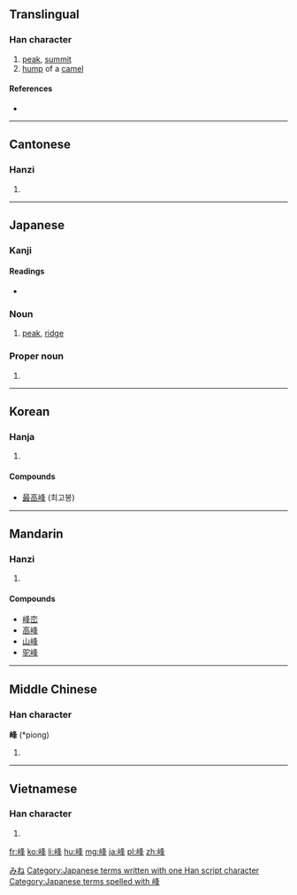{{also|峯}}
==Translingual==

===Han character===
{{Han char|rn=46|rad=山|as=07|sn=10|four=2775<sub>4</sub>|canj=山竹水十 (UHEJ)|ids=⿰[[山]][[夆]]}}

# [[peak]], [[summit]]
# [[hump]] of a [[camel]]

====References====
* {{Han ref|kx=0311.310|dkj=08094|dj=0612.010|hdz=10775.180|uh=5CF0|ud=23792|bh=AE70|bd=44656}}

----

==Cantonese==

===Hanzi===
{{yue-hanzi|jyut=|y=fung1}}

# {{defn|lang=yue|sort=山07}}

----

==Japanese==

===Kanji===
{{ja-kanji|grade=c|rs=山07}}

====Readings====
* {{ja-readings|on=[[ほう]] (hō)|kun=[[みね]] (mine)}}

===Noun===
{{ja-noun|k|hira=みね|rom=mine}} 

# [[peak]], [[ridge]]

===Proper noun===
{{ja-pos|k|proper|hira=みね|rom=Mine}}

# {{surname|lang=ja}}

[[Category:Japanese surnames|みね]]
[[Category:Japanese terms written with one Han script character]]
[[Category:Japanese terms spelled with 峰]]
----

==Korean==

===Hanja===
{{ko-hanja|hangeul=봉|rv=bong|mr=pong}}

# {{defn|lang=ko|sort=山07}}

====Compounds====
* [[最高峰]] (최고봉)

----

==Mandarin==

===Hanzi===
{{cmn-hanzi|pin=[[fēng]] ([[feng1]])|wg=feng<sup>1</sup>}}

# {{defn|lang=cmn|sort=山07}}

====Compounds====
* [[峰峦]]
* [[高峰]]
* [[山峰]]
* [[驼峰]]

----

==Middle Chinese==

===Han character===
'''峰''' (*piong)<!--note: asterisk indicates that this character appears more than four times in the Tang Dynasty corpus of literature-->

# {{defn|lang=ltc|sort=山07}}

----

==Vietnamese==

===Han character===
{{vi-hantu|[[phong]]|rs=山07}}

# {{defn|lang=vi|sort=山07}}

[[fr:峰]]
[[ko:峰]]
[[li:峰]]
[[hu:峰]]
[[mg:峰]]
[[ja:峰]]
[[pl:峰]]
[[zh:峰]]